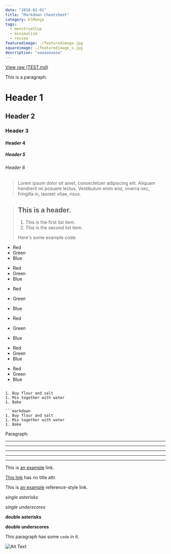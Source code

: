 ```yaml
---
date: "2018-01-01"
title: "Markdown Cheatsheet"
category: blManga
tags:
  - menstrualCup
  - minimalism
  - review
featuredimage: ./featuredimage.jpg
squareimage: ./featuredimage_s.jpg
description: "aaaaaaaaaa"
---
```


[View raw (TEST.md)](https://raw.github.com/adamschwartz/github-markdown-kitchen-sink/master/README.md)

This is a paragraph.





# Header 1

## Header 2

### Header 3

#### Header 4

##### Header 5

###### Header 6




> Lorem ipsum dolor sit amet, consectetuer adipiscing elit. Aliquam hendrerit mi posuere lectus. Vestibulum enim wisi, viverra nec, fringilla in, laoreet vitae, risus.



> ## This is a header.
>
> 1. This is the first list item.
> 2. This is the second list item.
>
> Here's some example code:



- Red
- Green
- Blue

* Red
* Green
* Blue

- Red
- Green
- Blue


- Red
- Green
- Blue

* Red
* Green
* Blue

- Red
- Green
- Blue
```

1. Buy flour and salt
1. Mix together with water
1. Bake

```markdown
1. Buy flour and salt
1. Mix together with water
1. Bake
```

Paragraph:



<!-- -->



---

---

---

---

---



This is [an example](http://example.com "Example") link.

[This link](http://example.com) has no title attr.

This is [an example][id] reference-style link.

[id]: http://example.com "Optional Title"



_single asterisks_

_single underscores_

**double asterisks**

**double underscores**

This paragraph has some `code` in it.

![Alt Text](https://placehold.it/200x50 "Image Title")

